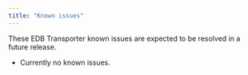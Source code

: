 ```yaml
---
title: "Known issues"
---
```


These EDB Transporter known issues are expected to be resolved in a future release.

- Currently no known issues.
